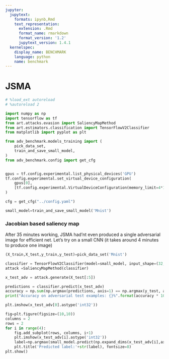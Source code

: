 ```yaml
---
jupyter:
  jupytext:
    formats: ipynb,Rmd
    text_representation:
      extension: .Rmd
      format_name: rmarkdown
      format_version: '1.2'
      jupytext_version: 1.4.1
  kernelspec:
    display_name: BENCHMARK
    language: python
    name: benchmark
---
```


# JSMA

```python
# %load_ext autoreload
# %autoreload 2
```

```python

import numpy as np
import tensorflow as tf
from art.attacks.evasion import SaliencyMapMethod
from art.estimators.classification import TensorFlowV2Classifier
from matplotlib import pyplot as plt

from adv_benchmark.models_training import (
    pick_data_set,
    train_and_save_small_model,
)
from adv_benchmark.config import get_cfg


gpus = tf.config.experimental.list_physical_devices('GPU')
tf.config.experimental.set_virtual_device_configuration(
    gpus[0],
    [tf.config.experimental.VirtualDeviceConfiguration(memory_limit=4*1024)]
)

cfg = get_cfg("../config.yaml")
```

```python
small_model=train_and_save_small_model('Mnist')
```

### Jacobian based saliency map


After 35 minutes working, JSMA had'nt even produced a single adversarial image for efficient net. Let's try on a small CNN (it takes around 4 minutes to produce one image)

```python
(X_train,X_test,y_train,y_test)=pick_data_set('Mnist')
```

```python
classifier = TensorFlowV2Classifier(model=small_model, input_shape=(32,32,3),clip_values=(0, 255),nb_classes=10)
attack =SaliencyMapMethod(classifier)

x_test_adv = attack.generate(X_test[:5])

predictions = classifier.predict(x_test_adv)
accuracy = np.sum(np.argmax(predictions, axis=1) == np.argmax(y_test, axis=1)) / len(y_test)
print("Accuracy on adversarial test examples: {}%".format(accuracy * 100))
```

```python
plt.imshow(x_test_adv[0].astype('int32'))
```

```python
fig=plt.figure(figsize=(10,10))
columns = 2
rows = 2
for i in range(4):
    fig.add_subplot(rows, columns, i+1)
    plt.imshow(x_test_adv[i].astype('int32'))
    label=np.argmax(small_model.predict(np.expand_dims(x_test_adv[i],axis=0)))
    plt.title('Predicted label:'+str(label), fontsize=8)
plt.show()
```
